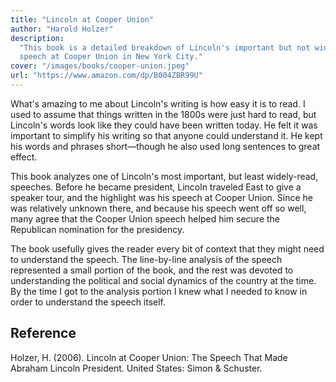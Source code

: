 ```yaml
---
title: "Lincoln at Cooper Union"
author: "Harold Holzer"
description:
  "This book is a detailed breakdown of Lincoln's important but not widely-read
  speech at Cooper Union in New York City."
cover: "/images/books/cooper-union.jpeg"
url: "https://www.amazon.com/dp/B004ZBR99U"
---
```


What's amazing to me about Lincoln's writing is how easy it is to read. I used
to assume that things written in the 1800s were just hard to read, but Lincoln's
words look like they could have been written today. He felt it was important to
simplify his writing so that anyone could understand it. He kept his words and
phrases short—though he also used long sentences to great effect.

This book analyzes one of Lincoln's most important, but least widely-read,
speeches. Before he became president, Lincoln traveled East to give a speaker
tour, and the highlight was his speech at Cooper Union. Since he was relatively
unknown there, and because his speech went off so well, many agree that the
Cooper Union speech helped him secure the Republican nomination for the
presidency.

The book usefully gives the reader every bit of context that they might need to
understand the speech. The line-by-line analysis of the speech represented a
small portion of the book, and the rest was devoted to understanding the
political and social dynamics of the country at the time. By the time I got to
the analysis portion I knew what I needed to know in order to understand the
speech itself.

<HrSection />

## Reference

Holzer, H. (2006). Lincoln at Cooper Union: The Speech That Made Abraham Lincoln
President. United States: Simon & Schuster.
